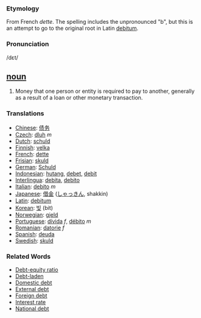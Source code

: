 === Etymology ===
From French ''dette''. The spelling includes the unpronounced "b", but this is an attempt to go to the original root in Latin [[debitum]]. 

===Pronunciation===
/d&#603;t/

== [[noun]] ==
#Money that one person or entity is required to pay to another, generally as a result of a loan or other monetary transaction. 

=== Translations ===
*[[Chinese]]: [[债务]]
*[[Czech]]: [[dluh]] ''m''
*[[Dutch]]: [[schuld]]
*[[Finnish]]: [[velka]]
*[[French]]: [[dette]]
*[[Frisian]]: [[skuld]]
*[[German]]: [[Schuld]]
*[[Indonesian]]: [[hutang]], [[debet]], [[debit]]
*[[Interlingua]]: [[debita]], [[debito]]
*[[Italian]]: [[debito]] ''m''
*[[Japanese]]: [[借金]] ([[しゃっきん]], shakkin)
*[[Latin]]: [[debitum]]
*[[Korean]]: [[빚]] (bit)
*[[Norwegian]]: [[gjeld]]
*[[Portuguese]]: [[dívida]] ''f'', [[débito]] ''m''
*[[Romanian]]: [[datorie]] ''f''
*[[Spanish]]: [[deuda]]
*[[Swedish]]: [[skuld]]
 

===Related Words===

* [[Debt-equity ratio]]
* [[Debt-laden]]
* [[Domestic debt]]
* [[External debt]]
* [[Foreign debt]]
* [[Interest rate]]
* [[National debt]]